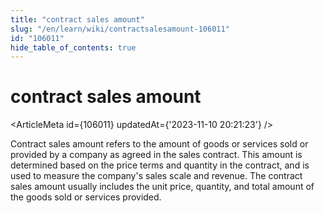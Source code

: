 ```yaml
---
title: "contract sales amount"
slug: "/en/learn/wiki/contractsalesamount-106011"
id: "106011"
hide_table_of_contents: true
---
```



# contract sales amount

<ArticleMeta id={106011} updatedAt={'2023-11-10 20:21:23'} />
<div className='border-solid border-b border-t-0 my-4 border-[var(--ifm-color-gray-300)]' />

Contract sales amount refers to the amount of goods or services sold or provided by a company as agreed in the sales contract. This amount is determined based on the price terms and quantity in the contract, and is used to measure the company's sales scale and revenue. The contract sales amount usually includes the unit price, quantity, and total amount of the goods sold or services provided.
